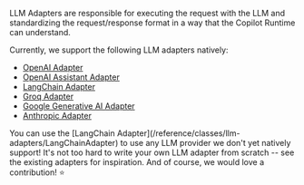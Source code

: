 
LLM Adapters are responsible for executing the request with the LLM and standardizing the request/response format in a way that the Copilot Runtime can understand.

Currently, we support the following LLM adapters natively:

- [OpenAI Adapter](/reference/classes/llm-adapters/OpenAIAdapter)
- [OpenAI Assistant Adapter](/reference/classes/llm-adapters/OpenAIAssistantAdapter)
- [LangChain Adapter](/reference/classes/llm-adapters/LangChainAdapter)
- [Groq Adapter](/reference/classes/llm-adapters/GroqAdapter)
- [Google Generative AI Adapter](/reference/classes/llm-adapters/GoogleGenerativeAIAdapter)
- [Anthropic Adapter](/reference/classes/llm-adapters/AnthropicAdapter)

<Callout type="info">
  You can use the [LangChain Adapter](/reference/classes/llm-adapters/LangChainAdapter) to use any LLM provider we don't yet natively support!
</Callout>

<Callout type="info">
  It's not too hard to write your own LLM adapter from scratch -- see the existing adapters for inspiration. And of course, we would love a contribution! ⭐️
</Callout>